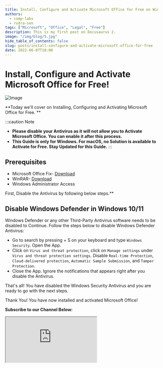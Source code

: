 ```yaml
---
title: Install, Configure and Activate Microsoft Office for Free on Windows
authors:
  - comp-labs
  - rudra-sen
tags: ["Microsoft", "Office", "Legal", "Free"]
description: This is my first post on Docusaurus 2.
image: "/img/blog/5.jpg"
hide_table_of_contents: false
slug: posts/install-configure-and-activate-microsoft-office-for-free
date: 2022-06-07T18:00
---
```


# Install, Configure and Activate Microsoft Office for Free!

![Image](/img/blog/5.jpg)

**Today we'll cover on Installing, Configuring and Activating Microsoft Office for Free. **

<!-- truncate -->

:::caution Note

- **Please disable your Antivirus as it will not allow you to Activate Microsoft Office. You can enable it after this process.**
- **This Guide is only for Windows. For macOS, no Solution is available to Activate for Free. Stay Updated for this Guide.**
:::

## Prerequisites

- Microsoft Office Fix- [Download](#)
- WinRAR- [Download](https://www.win-rar.com/postdownload.html?&L=0)
- Windows Administrator Access

First, Disable the Antivirus by following below steps.**

## Disable Windows Defender in Windows 10/11

Windows Defender or any other Third-Party Antivirus software needs to be disabled to Continue. Follow the steps below to disable Windows Defender Antivirus:

- Go to search by pressing <i class="fa-brands fa-microsoft"></i> + S on your keyboard and type `Windows Security`. Open the App.
- Click on `Virus and threat protection`, click on `Manage settings` under `Virus and threat protection settings`. Disable `Real-time Protection`, `Cloud-delivered protection`, `Automatic Sample Submission`, and `Tamper Protection`.
- Close the App. Ignore the notifications that appears right after you disable the Antivirus.

That's all! You have disabled the Windows Security Antivirus and you are ready to go with the next steps.

Thank You! You have now installed and activated Microsoft Office!

**Subscribe to our Channel Below:**

<iframe
  src="https://complabs.in/html/subscribe.html"
  title="Subscribe Comp Labs"
  height="150"
></iframe>
